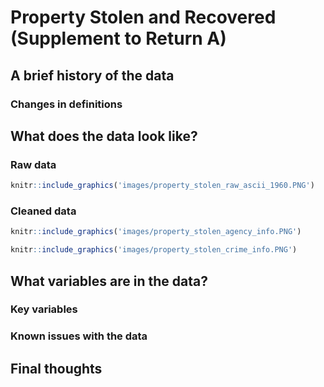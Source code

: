 # Property Stolen and Recovered (Supplement to Return A) {#stolen_property}



## A brief history of the data

### Changes in definitions

## What does the data look like?

### Raw data

```r
knitr::include_graphics('images/property_stolen_raw_ascii_1960.PNG')
```


### Cleaned data

```r
knitr::include_graphics('images/property_stolen_agency_info.PNG')
```

```r
knitr::include_graphics('images/property_stolen_crime_info.PNG')
```

## What variables are in the data?

### Key variables

### Known issues with the data

## Final thoughts